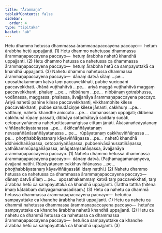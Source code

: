 ```yaml
---
title: "Ārammaṇa"
tableOfContents: false
sidebar:
  order: 4
type: "tipitaka"
basket: "ab"
---
```



<DynamicBreadcrumb />

<Division number="18">

<Paragraph number="44">
Hetu dhammo hetussa dhammassa ārammaṇapaccayena paccayo—  hetuṃ ārabbha hetū uppajjanti. (1)
</Paragraph>

<Paragraph number="45">
Hetu dhammo nahetussa dhammassa ārammaṇapaccayena paccayo—  hetuṃ ārabbha nahetū khandhā uppajjanti. (2)
</Paragraph>

<Paragraph number="46">
Hetu dhammo hetussa ca nahetussa ca dhammassa ārammaṇapaccayena paccayo—  hetuṃ ārabbha hetū ca sampayuttakā ca khandhā uppajjanti. (3)
</Paragraph>

</Division>
<Division number="19">

<Paragraph number="47">
Nahetu dhammo nahetussa dhammassa ārammaṇapaccayena paccayo—  dānaṃ datvā sīlaṃ …pe…  uposathakammaṃ katvā taṃ paccavekkhati, pubbe suciṇṇāni paccavekkhati. Jhānā vuṭṭhahitvā …pe…  ariyā maggā vuṭṭhahitvā maggaṃ paccavekkhanti, phalaṃ …pe…  nibbānaṃ …pe…  nibbānaṃ gotrabhussa, vodānassa, maggassa, phalassa, āvajjanāya ārammaṇapaccayena paccayo. Ariyā nahetū pahīne kilese paccavekkhanti, vikkhambhite kilese paccavekkhanti, pubbe samudāciṇṇe kilese jānanti, cakkhuṃ …pe…  vatthuṃ, nahetū khandhe aniccato …pe…  domanassaṃ uppajjati; dibbena cakkhunā rūpaṃ passati, dibbāya sotadhātuyā saddaṃ suṇāti, cetopariyañāṇena nahetucittasamaṅgissa cittaṃ jānāti. Ākāsānañcāyatanaṃ viññāṇañcāyatanassa …pe…  ākiñcaññāyatanaṃ nevasaññānāsaññāyatanassa …pe…  rūpāyatanaṃ cakkhuviññāṇassa …pe…  phoṭṭhabbāyatanaṃ kāyaviññāṇassa …pe…  nahetū khandhā iddhividhañāṇassa, cetopariyañāṇassa, pubbenivāsānussatiñāṇassa, yathākammūpagañāṇassa, anāgataṃsañāṇassa, āvajjanāya ārammaṇapaccayena paccayo. (1)
</Paragraph>

<Paragraph number="48">
Nahetu dhammo hetussa dhammassa ārammaṇapaccayena paccayo—  dānaṃ datvā. (Paṭhamagamanaṃyeva, āvajjanā natthi. Rūpāyatanaṃ cakkhuviññāṇassa …pe…  phoṭṭhabbāyatanaṃ kāyaviññāṇassāti idaṃ natthi.) (2)
</Paragraph>

<Paragraph number="49">
Nahetu dhammo hetussa ca nahetussa ca dhammassa ārammaṇapaccayena paccayo—  dānaṃ datvā sīlaṃ …pe…  uposathakammaṃ katvā taṃ paccavekkhati, taṃ ārabbha hetū ca sampayuttakā ca khandhā uppajjanti. (Tattha tattha ṭhitena imaṃ kātabbaṃ dutiyagamanasadisaṃ.) (3)
</Paragraph>

</Division>
<Division number="20">

<Paragraph number="50">
Hetu ca nahetu ca dhammā hetussa dhammassa ārammaṇapaccayena paccayo—  hetuñca sampayuttake ca khandhe ārabbha hetū uppajjanti. (1)
</Paragraph>

<Paragraph number="51">
Hetu ca nahetu ca dhammā nahetussa dhammassa ārammaṇapaccayena paccayo—  hetuñca sampayuttake ca khandhe ārabbha nahetū khandhā uppajjanti. (2)
</Paragraph>

<Paragraph number="52">
Hetu ca nahetu ca dhammā hetussa ca nahetussa ca dhammassa ārammaṇapaccayena paccayo—  hetuñca sampayuttake ca khandhe ārabbha hetū ca sampayuttakā ca khandhā uppajjanti. (3)
</Paragraph>
</Division>
